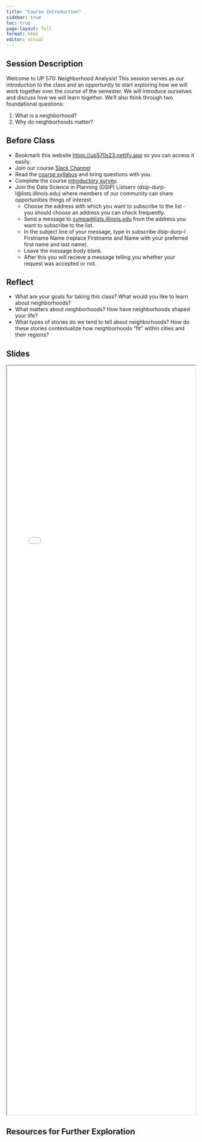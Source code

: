 ```yaml
---
title: "Course Introduction"
sidebar: true
toc: true
page-layout: full
format: html
editor: visual
---
```


## Session Description

Welcome to UP 570: Neighborhood Analysis! This session serves as our introduction to the class and an opportunity to start exploring how we will work together over the course of the semester. We will introduce ourselves and discuss how we will learn together. We'll also think through two foundational questions:

1.  What is a neighborhood?
2.  Why do neighborhoods matter?

## Before Class

-   Bookmark this website <https://up570s23.netlify.app> so you can access it easily.
-   Join our course [Slack Channel](%7B%7B%3C%20var%20course.slack%20%3E%7D%7D)
-   Read the [course syllabus](../syllabus/index.qmd) and bring questions with you.
-   Complete the course [introductory survey](%7B%7B%3C%20var%20course.survey%20%3E%7D%7D).
-   Join the Data Science in Planning (DSIP) Listserv (dsip-durp-l\@lists.illinois.edu) where members of our community can share opportunities things of interest.
    -   Choose the address with which you want to subscribe to the list - you should choose an address you can check frequently.
    -   Send a message to [sympa@lists.illinois.edu](mailto:sympa@lists.illinois.edu) from the address you want to subscribe to the list.
    - In the subject line of your message, type in subscribe dsip-durp-l Firstname Name (replace Firstname and Name with your preferred first name and last name).
    -   Leave the message body blank.
    - After this you will recieve a message telling you whether your request was accepted or not.

## Reflect

-   What are your goals for taking this class? What would you like to learn about neighborhoods?
-   What matters about neighborhoods? How have neighborhoods shaped your life?
-   What types of stories do we tend to tell about neighborhoods? How do these stories contextualize how neighborhoods "fit" within cities and their regions?

## Slides

```{=html}
<iframe class="slide-deck" src="../slides/S1 Course Introduction/index.html" style="width:100%;height:50vh;margin:0;padding:0"; frameborder="2"></iframe>
```
## Resources for Further Exploration
